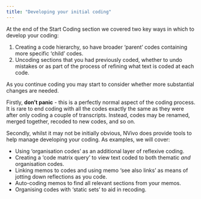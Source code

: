 ```yaml
---
title: "Developing your initial coding"
---
```


::: consider

At the end of the Start Coding section we covered two key ways in which to develop your coding:

1. Creating a code hierarchy, so have broader 'parent' codes containing more specific 'child' codes.
2. Uncoding sections that you had previously coded, whether to undo mistakes or as part of the process of refining what text is coded at each code.

As you continue coding you may start to consider whether more substantial changes are needed.

Firstly, **don't panic** - this is a perfectly normal aspect of the coding process. It is rare to end coding with all the codes exactly the same as they were after only coding a couple of transcripts. Instead, codes may be renamed, merged together, recoded to new codes, and so on.

Secondly, whilst it may not be initially obvious, NVivo does provide tools to help manage developing your coding. As examples, we will cover:

- Using 'organisation codes' as an additional layer of reflexive coding.
- Creating a 'code matrix query' to view text coded to both thematic *and* organisation codes.
- Linking memos to codes and using memo 'see also links' as means of jotting down reflections as you code.
- Auto-coding memos to find all relevant sections from your memos.
- Organising codes with 'static sets' to aid in recoding.

:::
